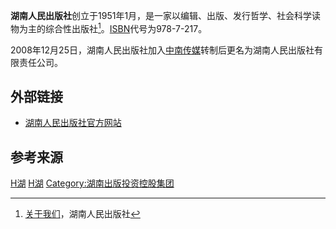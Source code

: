 {{Infobox Company
| company_name        = 湖南人民出版社
| company_name_en     = 
| company_logo        = 湖南人民出版社的标识.jpg
| company_type        = [[出版社|出版社]]
| original_text       = 
| original_spelling   = 
| company_slogan      = 
| market_information  = 
| ROC_UBN             = 
| abbreviated_name    = 
| foundation          = 1951年1月
| location            = {{PRC}}<br>[[湖南省|湖南省]][[长沙市|长沙市]][[开福区|开福区]]营盘东路3号
| zip_code            = 
| telephone_no        = +86-731-85486705
| key_people          = 
| industry            = 图书出版业
| products            = 
| services            = 
| capital             = 
| revenue             = 
| operating_income    = 
| profit              = 
| total_asset         = 
| net_asset           = 
| market_value        = 
| num_employees       = 
| P/E ratio           = 
| earnings per share  = 
| Net asset value     = 
| accounting_period   = 
| parent              = 
| divisions           = 
| major_shareholder   = 
| subsid              = 
| homepage            = http://www.hnppp.com/
| width               = 
}}
'''湖南人民出版社'''创立于1951年1月，是一家以编辑、出版、发行哲学、社会科学读物为主的综合性出版社<ref>[http://www.hnppp.com/help/help.asp?id=59 关于我们]{{dead link|date=2018年3月 |bot=InternetArchiveBot |fix-attempted=yes }}，湖南人民出版社</ref>。[[ISBN|ISBN]]代号为978-7-217。

2008年12月25日，湖南人民出版社加入[[中南传媒|中南传媒]]转制后更名为湖南人民出版社有限责任公司。

==外部链接==
*[http://www.hnppp.com 湖南人民出版社官方网站] {{Wayback|url=http://www.hnppp.com/ |date=20110414105554 }}

==参考来源==
{{reflist}}

{{中南出版传媒集团股份有限公司}}
{{人民出版社}}
[[Category:中华人民共和国出版社|H湖]]
[[Category:1951年成立的公司|H湖]]
[[Category:湖南出版投资控股集团|Category:湖南出版投资控股集团]]


{{newspaper-stub}}